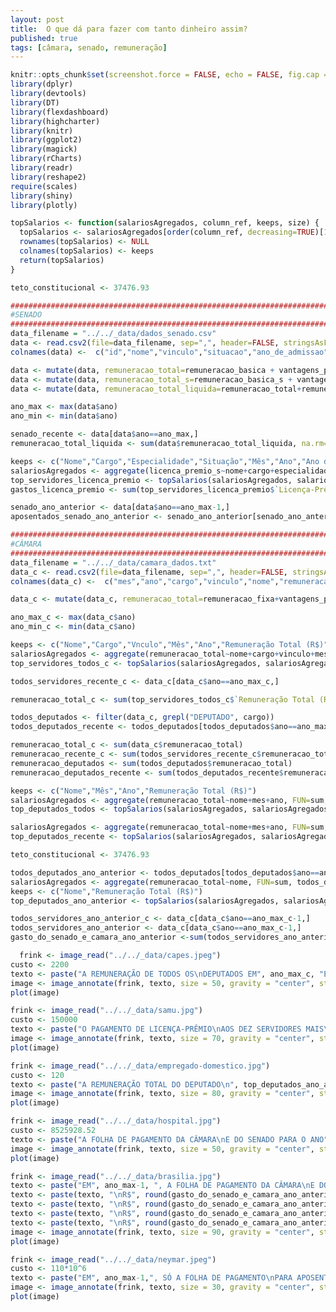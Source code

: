 ```yaml
---
layout: post
title:  O que dá para fazer com tanto dinheiro assim?
published: true
tags: [câmara, senado, remuneração]
---
```


```r
knitr::opts_chunk$set(screenshot.force = FALSE, echo = FALSE, fig.cap = "")
library(dplyr)
library(devtools)
library(DT)
library(flexdashboard)
library(highcharter)
library(knitr)
library(ggplot2)
library(magick)
library(rCharts)
library(readr)
library(reshape2)
require(scales)
library(shiny)
library(plotly)
```


```r
topSalarios <- function(salariosAgregados, column_ref, keeps, size) {
  topSalarios <- salariosAgregados[order(column_ref, decreasing=TRUE)[1:size],]
  rownames(topSalarios) <- NULL
  colnames(topSalarios) <- keeps
  return(topSalarios)
}

teto_constitucional <- 37476.93

#######################################################################################################
#SENADO
#######################################################################################################
data_filename = "../../_data/dados_senado.csv"
data <- read.csv2(file=data_filename, sep=",", header=FALSE, stringsAsFactors=FALSE, na.strings="unknown", dec=".")
colnames(data) <-  c("id","nome","vinculo","situacao","ano_de_admissao","cargo","padrao","especialidade","mes","ano","remuneracao_basica","vantagens_pessoais","funcao_comissao","gratificacao_natalina","horas_extras","outras_remuneracoes","adicional_periculosidade","adicional_noturno","abono_permanencia","reversao","imposto_de_renda","psss","faltas","remuneracao_apos_descontos","diarias","auxilios","auxilio_alimentacao","vantagens_indenizatorias","adicional_ferias","ferias_indenizatorias","licenca_premio","remuneracao_basica_s","vantagens_pessoais_s","funcao_comissao_s","gratificacao_natalina_s","horas_extras_s","outras_remuneracoes_s","adicional_periculosidade_s","adicional_noturno_s","abono_permanencia_s","reversao_s","imposto_de_renda_s","psss_s","faltas_s","remuneracao_apos_descontos_s","diarias_s","auxilios_s","auxilio_alimentacao_s","vantagens_indenizatorias_s","adicional_ferias_s","ferias_indenizatorias_s","licenca_premio_s")

data <- mutate(data, remuneracao_total=remuneracao_basica + vantagens_pessoais + funcao_comissao + gratificacao_natalina + horas_extras + outras_remuneracoes + abono_permanencia + reversao + imposto_de_renda + psss + faltas + diarias + auxilios + vantagens_indenizatorias)
data <- mutate(data, remuneracao_total_s=remuneracao_basica_s + vantagens_pessoais_s + funcao_comissao_s + gratificacao_natalina_s + horas_extras_s + outras_remuneracoes_s + abono_permanencia_s + reversao_s + imposto_de_renda_s + psss_s + faltas_s + diarias_s + auxilios_s + vantagens_indenizatorias_s)
data <- mutate(data, remuneracao_total_liquida=remuneracao_total+remuneracao_total_s)

ano_max <- max(data$ano)
ano_min <- min(data$ano)

senado_recente <- data[data$ano==ano_max,]
remuneracao_total_liquida <- sum(data$remuneracao_total_liquida, na.rm=T)

keeps <- c("Nome","Cargo","Especialidade","Situação","Mês","Ano","Ano de Admissão","Licença-Prêmio* (R$)")
salariosAgregados <- aggregate(licenca_premio_s~nome+cargo+especialidade+situacao+mes+ano+ano_de_admissao, FUN=sum, senado_recente)
top_servidores_licenca_premio <- topSalarios(salariosAgregados, salariosAgregados$licenca_premio_s, keeps, 10)
gastos_licenca_premio <- sum(top_servidores_licenca_premio$`Licença-Prêmio* (R$)`)

senado_ano_anterior <- data[data$ano==ano_max-1,]
aposentados_senado_ano_anterior <- senado_ano_anterior[senado_ano_anterior$situacao=="APOSENTADO", ]

#######################################################################################################
#CÂMARA
#######################################################################################################
data_filename = "../../_data/camara_dados.txt"
data_c <- read.csv2(file=data_filename, sep=",", header=FALSE, stringsAsFactors=FALSE, na.strings="unknown", dec=".", encoding = "UTF-8")
colnames(data_c) <-  c("mes","ano","cargo","vinculo","nome","remuneracao_fixa","vantagens_pessoais","remuneracao_eventual","abono_permanencia","descontos","diarias","outros_auxilios","outras_vantagens")

data_c <- mutate(data_c, remuneracao_total=remuneracao_fixa+vantagens_pessoais+remuneracao_eventual+abono_permanencia-descontos+diarias+outros_auxilios+outras_vantagens)

ano_max_c <- max(data_c$ano)
ano_min_c <- min(data_c$ano)

keeps <- c("Nome","Cargo","Vnculo","Mês","Ano","Remuneração Total (R$)")
salariosAgregados <- aggregate(remuneracao_total~nome+cargo+vinculo+mes+ano, FUN=sum, data_c)
top_servidores_todos_c <- topSalarios(salariosAgregados, salariosAgregados$remuneracao_total, keeps, 10)

todos_servidores_recente_c <- data_c[data_c$ano==ano_max_c,]

remuneracao_total_c <- sum(top_servidores_todos_c$`Remuneração Total (R$)`)

todos_deputados <- filter(data_c, grepl("DEPUTADO", cargo))
todos_deputados_recente <- todos_deputados[todos_deputados$ano==ano_max_c,]

remuneracao_total_c <- sum(data_c$remuneracao_total)
remuneracao_recente_c <- sum(todos_servidores_recente_c$remuneracao_total)
remuneracao_deputados <- sum(todos_deputados$remuneracao_total)
remuneracao_deputados_recente <- sum(todos_deputados_recente$remuneracao_total)

keeps <- c("Nome","Mês","Ano","Remuneração Total (R$)")
salariosAgregados <- aggregate(remuneracao_total~nome+mes+ano, FUN=sum, todos_deputados)
top_deputados_todos <- topSalarios(salariosAgregados, salariosAgregados$remuneracao_total, keeps, 10)

salariosAgregados <- aggregate(remuneracao_total~nome+mes+ano, FUN=sum, todos_deputados_recente)
top_deputados_recente <- topSalarios(salariosAgregados, salariosAgregados$remuneracao_total, keeps, 10)

teto_constitucional <- 37476.93

todos_deputados_ano_anterior <- todos_deputados[todos_deputados$ano==ano_max_c-1,]
salariosAgregados <- aggregate(remuneracao_total~nome, FUN=sum, todos_deputados_ano_anterior)
keeps <- c("Nome","Remuneração Total (R$)")
top_deputados_ano_anterior <- topSalarios(salariosAgregados, salariosAgregados$remuneracao_total, keeps, 10)

todos_servidores_ano_anterior_c <- data_c[data_c$ano==ano_max_c-1,]
todos_servidores_ano_anterior <- data_c[data_c$ano==ano_max_c-1,]
gasto_do_senado_e_camara_ano_anterior <-sum(todos_servidores_ano_anterior_c$remuneracao_total)+sum(todos_servidores_ano_anterior$remuneracao_total_liquida)


```

```r
  frink <- image_read("../../_data/capes.jpeg")
custo <- 2200
texto <- paste("A REMUNERAÇÃO DE TODOS OS\nDEPUTADOS EM", ano_max_c, "É O\nSUFICIENTE PARA PAGAR", floor(remuneracao_deputados_recente/(custo*48)), "ALUNOS\nDE DOUTORADO POR 4 ANOS!")
image <- image_annotate(frink, texto, size = 50, gravity = "center", strokecolor="black", color = "white", font='../../_data/Impact.ttf')
plot(image)
```

```r
frink <- image_read("../../_data/samu.jpg")
custo <- 150000
texto <- paste("O PAGAMENTO DE LICENÇA-PRÊMIO\nAOS DEZ SERVIDORES MAIS\nBENEFICIADOS EM", ano_max,"DA PARA\nADQUIRIR", floor(gastos_licenca_premio/custo), "AMBULÂNCIAS!")
image <- image_annotate(frink, texto, size = 70, gravity = "center", strokecolor="black", color = "white", font='../../_data/Impact.ttf')
plot(image)
```

```r
frink <- image_read("../../_data/empregado-domestico.jpg")
custo <- 120
texto <- paste("A REMUNERAÇÃO TOTAL DO DEPUTADO\n", top_deputados_ano_anterior[1,]$Nome, "\nNO ANO DE", ano_max-1, "É EQUIVALENTE A\nCONTRIBUIÇÃO DE", floor(top_deputados_ano_anterior[1,]$`Remuneração Total (R$)`/(custo*12)), "EMPREGADOS(AS)\nDOMÉSTICOS(AS) AO INSS POR UM ANO!")
image <- image_annotate(frink, texto, size = 80, gravity = "center", strokecolor="black", color = "white", font='../../_data/Impact.ttf')
plot(image)
```

```r
frink <- image_read("../../_data/hospital.jpg")
custo <- 8525928.52 
texto <- paste("A FOLHA DE PAGAMENTO DA CÂMARA\nE DO SENADO PARA O ANO", ano_max-1, "\nDARIA PARA CONSTRUIR", floor(gasto_do_senado_e_camara_ano_anterior/custo), "HOSPITAIS!")
image <- image_annotate(frink, texto, size = 50, gravity = "center", strokecolor="black", color = "white", font='../../_data/Impact.ttf')
plot(image)
```

```r
frink <- image_read("../../_data/brasilia.jpg")
texto <- paste("EM", ano_max-1, ", A FOLHA DE PAGAMENTO DA CÂMARA\nE DO SENADO FOI DE R$", round(gasto_do_senado_e_camara_ano_anterior/10^9, 1), "BILHÕES!\n")
texto <- paste(texto, "\nR$", round(gasto_do_senado_e_camara_ano_anterior/(365*10^6), 1), "MILHÕES por dia!" )
texto <- paste(texto, "\nR$", round(gasto_do_senado_e_camara_ano_anterior/(365*24*10^3), 1), "MIL por hora!" )
texto <- paste(texto, "\nR$", round(gasto_do_senado_e_camara_ano_anterior/(365*24*60*10^3), 1), "MIL por minuto!" )
texto <- paste(texto, "\nR$", round(gasto_do_senado_e_camara_ano_anterior/(365*24*60*60), 1), "por segundo!" )
image <- image_annotate(frink, texto, size = 90, gravity = "center", strokecolor="black", color = "white", font='../../_data/Impact.ttf')
plot(image)
```

```r
frink <- image_read("../../_data/neymar.jpeg")
custo <- 110*10^6
texto <- paste("EM", ano_max-1,", SÓ A FOLHA DE PAGAMENTO\nPARA APOSENTADOS DO SENADO,\nDARIA PARA CONTRATAR\nNEYMAR POR", floor(sum(aposentados_senado_ano_anterior$remuneracao_total_liquida)/custo), "ANOS!")
image <- image_annotate(frink, texto, size = 30, gravity = "center", strokecolor="black", color = "white", location='+0+80', font='../../_data/Impact.ttf')
plot(image)
```
